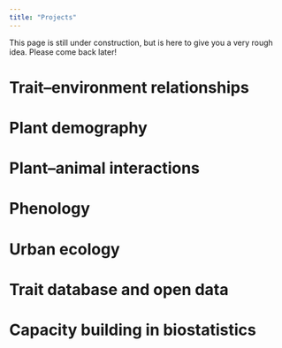 ```yaml
---
title: "Projects"
---
```


This page is still under construction, but is here to give you a very rough idea. Please come back later!

# Trait--environment relationships

# Plant demography

# Plant--animal interactions

# Phenology

# Urban ecology
<!---Maybe call it nature based solutions...-->

# Trait database and open data      

# Capacity building in biostatistics
